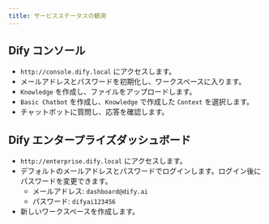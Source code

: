 ```yaml
---
title: サービスステータスの観測
---
```


## Dify コンソール
- `http://console.dify.local` にアクセスします。
- メールアドレスとパスワードを初期化し、ワークスペースに入ります。
- `Knowledge` を作成し、ファイルをアップロードします。
- `Basic Chatbot` を作成し、`Knowledge` で作成した `Context` を選択します。
- チャットボットに質問し、応答を確認します。

## Dify エンタープライズダッシュボード
- `http://enterprise.dify.local` にアクセスします。
- デフォルトのメールアドレスとパスワードでログインします。ログイン後にパスワードを変更できます。
    - メールアドレス: `dashboard@dify.ai`
    - パスワード: `difyai123456`
- 新しいワークスペースを作成します。

